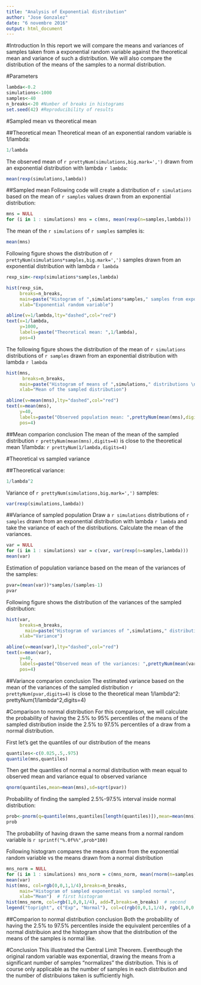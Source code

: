 ```yaml
---
title: "Analysis of Exponential distribution"
author: "Jose Gonzalez"
date: "6 novembre 2016"
output: html_document
---
```

#Introduction
In this report we will compare the means and variances of samples taken from a exponential random variable against the theoretical mean and variance of such a distribution.
We will also compare the distribution of the means of the samples to a normal distribution.


#Parameters
```r
lambda<-0.2
simulations<-1000
samples<-40
n_breaks<-20 #Number of breaks in histograms
set.seed(42) #Reproducibility of results
```


#Sampled mean vs theoretical mean

##Theoretical mean
Theoretical mean of an exponential random variable is 1/lambda:
```r
1/lambda
```

The observed mean of `r prettyNum(simulations,big.mark=',')` drawn from an exponential distribution with lambda `r lambda`:
```r
mean(rexp(simulations,lambda))
```

##Sampled mean
Following code will create a distribution of `r simulations` based on the mean of `r samples` values drawn from an exponential distribution:
```r
mns = NULL
for (i in 1 : simulations) mns = c(mns, mean(rexp(n=samples,lambda)))
```

The mean of the `r simulations` of `r samples` samples is:
```r
mean(mns)
```

Following figure shows the distribution of `r prettyNum(simulations*samples,big.mark=',')` samples drawn from an exponential distribution with lambda `r lambda`
```r
rexp_sim<-rexp(simulations*samples,lambda)

hist(rexp_sim,
     breaks=n_breaks,
     main=paste("Histogram of ",simulations*samples," samples from exponential distribution with lambda",lambda),
     xlab="Exponential random variable")

abline(v=1/lambda,lty="dashed",col="red")
text(x=1/lambda,
     y=1000,
     labels=paste("Theoretical mean: ",1/lambda),
     pos=4)
```

The following figure shows the distribution of the mean of `r simulations` distributions of `r samples` drawn from an exponential distribution with lambda `r lambda`
```r
hist(mns,
      breaks=n_breaks,
     main=paste("Histogram of means of ",simulations," distributions \nof ",samples, "samples from exponential distribution with lambda",lambda),
     xlab="Mean of the sampled distribution")

abline(v=mean(mns),lty="dashed",col="red")
text(x=mean(mns),
     y=40,
     labels=paste("Observed population mean: ",prettyNum(mean(mns),digits=4)),
     pos=4)
```

##Mean comparion conclusion
The mean of the mean of the sampled distribution `r prettyNum(mean(mns),digits=4)` is close to the theoretical mean 1/lambda: `r prettyNum(1/lambda,digits=4)`

#Theoretical vs sampled variance

##Theoretical variance:
```r
1/lambda^2
```

Variance of `r prettyNum(simulations,big.mark=',')` samples:
```r
var(rexp(simulations,lambda))
```

##Variance of sampled population
Draw a `r simulations` distributions of `r samples` drawn from an exponential distribution with lambda `r lambda` and take the variance of each of the distributions. Calculate the mean of the variances.
```r
var = NULL
for (i in 1 : simulations) var = c(var, var(rexp(n=samples,lambda)))
mean(var)
```

Estimation of population variance based on the mean of the variances of the samples:
```r
pvar=(mean(var))*samples/(samples-1)
pvar
```

Following figure shows the distribution of the variances of the sampled distribution:
```r
hist(var,
     breaks=n_breaks,
       main=paste("Histogram of variances of ",simulations," distributions \nof ",samples, "samples from exponential distribution with lambda",lambda),
     xlab="Variance")

abline(v=mean(var),lty="dashed",col="red")
text(x=mean(var),
     y=40,
     labels=paste("Observed mean of the variances: ",prettyNum(mean(var),digits=4)),
     pos=4)
```

##Variance comparion conclusion
The estimated variance based on the mean of the variances of the sampled distribution `r prettyNum(pvar,digits=4)` is close to the theoretical mean 1/lambda^2: prettyNum(1/lambda^2,digits=4)

#Comparison to normal distribution
For this comparison, we will calculate the probability of having the 2.5% to 95% percentiles of the means of the sampled distribution inside the 2.5% to 97.5% percentiles of a draw from a normal distribution.

First let's get the quantiles of our distribution of the means
```r
quantiles<-c(0.025,.5,.975)
quantile(mns,quantiles)
```

Then get the quantiles of normal a normal distribution with mean equal to observed mean and variance equal to observed variance
```r
qnorm(quantiles,mean=mean(mns),sd=sqrt(pvar))
```

Probability of finding the sampled 2.5%-97.5% interval inside normal distribution:
```r
prob<-pnorm(q=quantile(mns,quantiles[length(quantiles)]),mean=mean(mns),sd=sqrt(pvar/samples))-pnorm(q=quantile(mns,quantiles[1]),mean=mean(mns),sd=sqrt(pvar/samples))
prob
```

The probability of having drawn the same means from a normal random variable is `r sprintf("%.0f%%",prob*100)`

Following histogram compares the means drawn from the exponential random variable vs the means drawn from a normal distribution
```r
mns_norm = NULL
for (i in 1 : simulations) mns_norm = c(mns_norm, mean(rnorm(n=samples,mean=mean(mns),sd=sqrt(pvar))))
mean(var)
hist(mns, col=rgb(0,0,1,1/4),breaks=n_breaks,
     main="Histogram of sampled exponential vs sampled normal",
     xlab="Mean")  # first histogram
hist(mns_norm, col=rgb(1,0,0,1/4), add=T,breaks=n_breaks)  # second
legend("topright", c("Exp", "Normal"), col=c(rgb(0,0,1,1/4), rgb(1,0,0,1/4)), lwd=10)
```

##Comparion to normal distribution conclusion
Both the probability of having the 2.5% to 97.5% percentiles inside the equivalent percentiles of a normal distribuion and the histogram show that the distribution of the means of the samples is normal like.

#Conclusion
This illustrated the Central Limit Theorem. Eventhough the original random variable was exponential, drawing the means from a significant number of samples "normalizes" the distribution.
This is of course only applicable as the number of samples in each distribution and the number of distribuions taken is sufficiently high.